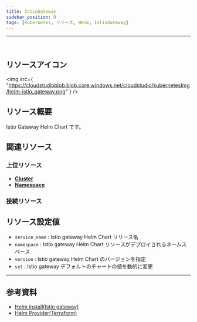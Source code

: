 ```yaml
---
title: IstioGateway
sidebar_position: 0
tags: [Kubernetes, リソース, Helm, IstioGateway]
---
```


<hr />
<br />

## リソースアイコン

<img
    src={
        "https://cloudstudioblob.blob.core.windows.net/cloudstudio/kubernetesImg/helm-istio_gateway.png"
    }
/>

## リソース概要

Istio Gateway Helm Chart です。

## 関連リソース

### 上位リソース

-   [**Cluster**](https://docs.cstudio.app/ja/docs/resource/kubernetes/Base/Cluster)
-   [**Namespace**](https://docs.cstudio.app/ja/docs/resource/kubernetes/Core/Namespace)

### 接続リソース

## リソース設定値

-   `service_name` : Istio gateway Helm Chart リリース名
-   `namespace` : Istio gateway Helm Chart リソースがデプロイされるネームスペース
-   `version` : Istio gateway Helm Chart のバージョンを指定
-   `set` : Istio gateway デフォルトのチャートの値を動的に変更

---

## 参考資料

-   [Helm install(Istio gateway)](https://artifacthub.io/packages/helm/istio-official/gateway)
-   [Helm Provider(Terraform)](https://registry.terraform.io/providers/hashicorp/helm/latest/docs)
